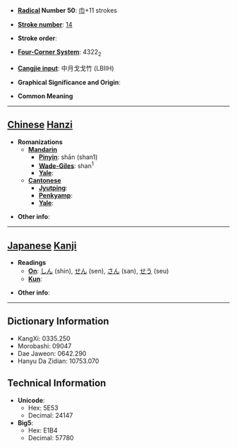 * '''[[Wiktionary:Chinese radical index| Radical]] Number 50''': [[Wiktionary:Chinese radical index 巾|巾]]+11 strokes

* '''[[Wiktionary:Chinese total strokes index|Stroke number]]''': [[Wiktionary:Chinese total strokes index 14|14]]

* '''Stroke order''': 

* '''[[Wiktionary:Chinese four corner index|Four-Corner System]]''': 4322<sub>2</sub>

* '''[[Wiktionary:Chinese Cangjie index|Cangjie input]]''': 中月戈戈竹 (LBIIH)

* '''Graphical Significance and Origin''': 

* '''Common Meaning'''

----

== [[Chinese]] [[Hanzi]] ==

* '''Romanizations'''
** '''[[Mandarin]]'''
*** '''[[Pinyin]]''': shān (shan1)
*** '''[[Wade-Giles]]''': shan<sup>1</sup>
*** '''[[Yale]]''': 
** '''[[Cantonese]]'''
*** '''[[Jyutping]]''':
*** '''[[Penkyamp]]''': 
*** '''[[Yale]]''': 

* '''Other info''': 

----

== [[Japanese]] [[Kanji]] ==

* '''Readings'''
** '''[[On]]''': [[しん]] (shin), [[せん]] (sen), [[さん]] (san), [[せう]] (seu)
** '''[[Kun]]''': 

* '''Other info''':  

----

== Dictionary Information ==

* KangXi: 0335.250
* Morobashi: 09047
* Dae Jaweon: 0642.290
* Hanyu Da Zidian: 10753.070

== Technical Information ==

* '''Unicode''':
** Hex: 5E53
** Decimal: 24147
* '''Big5''':
** Hex: E1B4
** Decimal: 57780